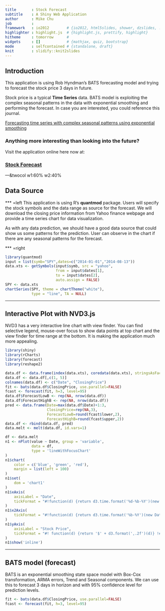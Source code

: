 ```yaml
---
title       : Stock Forecast
subtitle    : A Shiny Web Application
author      : Mike Chu
job         : 
framework   : io2012        # {io2012, html5slides, shower, dzslides, ...}
highlighter : highlight.js  # {highlight.js, prettify, highlight}
hitheme     : tomorrow      # 
widgets     : []            # {mathjax, quiz, bootstrap}
mode        : selfcontained # {standalone, draft}
knit        : slidify::knit2slides
---
```

    
## Introduction
    
This application is using Rob Hyndman's BATS forecasting model
and trying to forecast the stock price 3 days in future.

Stock price is a typical **Time Series** data. BATS model is exploiting
the complex seasonal patterns in the data with exponential smoothing and
performing the forecast. In case you are interested, you could reference
this journal.

[Forecasting time series with complex seasonal patterns using exponential smoothing](http://robjhyndman.com/papers/ComplexSeasonality.pdf)

### Anything more interesting than looking into the future?

Visit the application online here now at:

### [Stock Forecast](http://mike-chu.shinyapps.io/stockForecast)

---&twocol w1:60% w2:40%

## Data Source

*** =left
This application is using R's **quantmod** package. Users will specify 
the stock symbols and the data range as source for the forecast. We will
download the closing price information from Yahoo finance webpage and
provide a time series chart for data visualization.

As with any data prediction, we should have a good data source that could
show us some patterns for the prediction. User can observe in the chart if
there are any seasonal patterns for the forecast.

*** =right
```r
library(quantmod)
input = list(symb="SPY",dates=c("2014-01-01","2014-08-13"))
data.xts <- getSymbols(input$symb, src = "yahoo", 
                       from = input$dates[1],
                       to = input$dates[2],
                       auto.assign = FALSE)
SPY <- data.xts
chartSeries(SPY, theme = chartTheme("white"), 
            type = "line", TA = NULL)
```

---
    
## Interactive Plot with NVD3.js
    
NVD3 has a very interactive line chart with view finder. You can find selective legend,
mouse-over focus to show data points at top chart and the view finder for time range
at the bottom. It is making the application much more appealing.

```r
library(shiny)
library(rCharts)
library(forecast)
library(reshape2)

data.df <- data.frame(index(data.xts), coredata(data.xts), stringsAsFactors=FALSE)
data.df <- data.df[,c(1, 5)]
colnames(data.df) <- c("Date", "ClosingPrice")
fit <- bats(data.df$ClosingPrice, use.parallel=FALSE)
fcast <- forecast(fit, h=3, level=95)
data.df$ForecastLowB <- rep(NA, nrow(data.df))
data.df$ForecastHighB <- rep(NA, nrow(data.df))
pred <- data.frame(Date=max(data.df$Date)+1:3,
                   ClosingPrice=rep(NA,3),
                   ForecastLowB=round(fcast$lower,2),
                   ForecastHighB=round(fcast$upper,2))
data.df <- rbind(data.df, pred)
data.melt <- melt(data.df, id.vars=1)

df <- data.melt
n1 <- nPlot(value ~ Date, group = 'variable',
            data = df,
            type = 'lineWithFocusChart'
)
n1$chart(
    color = c('blue', 'green', 'red'),
    margin = list(left = 100)
)
n1$set(
    dom = 'chart1'
)
n1$xAxis(
    axisLabel = "Date",
    tickFormat = "#!function(d) {return d3.time.format('%d-%b-%Y')(new Date( d * 86400000 ));}!#"
)
n1$x2Axis(
    tickFormat = "#!function(d) {return d3.time.format('%b-%Y')(new Date( d * 86400000 ));}!#"
)
n1$yAxis(
    axisLabel = "Stock Price",
    tickFormat = "#! function(d) {return '$' + d3.format(',.2f')(d)} !#"
)
n1$show('inline')
```

---
    
## BATS model (forecast)
    
BATS is an exponential smoothing state space model with Box-Cox transformation, ARMA errors,
Trend and Seasonal components. We can use this to forecast 3 days in horizon and with 95%
confidence level for prediction levels.

```r
fit <- bats(data.df$ClosingPrice, use.parallel=FALSE)
fcast <- forecast(fit, h=3, level=95)
```

